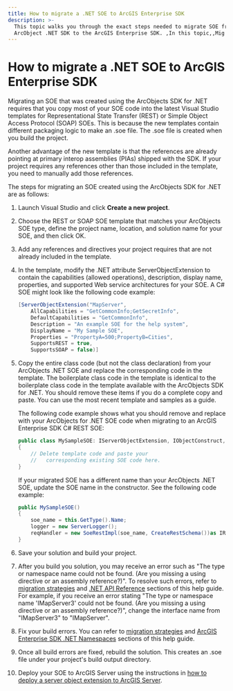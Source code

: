 ```yaml
---
title: How to migrate a .NET SOE to ArcGIS Enterprise SDK
description: >-
  This topic walks you through the exact steps needed to migrate SOE from
  ArcObject .NET SDK to the ArcGIS Enterprise SDK. ,In this topic,,Mig Mig
---
```


# How to migrate a .NET SOE to ArcGIS Enterprise SDK

Migrating an SOE that was created using the ArcObjects SDK for .NET requires that you copy most of your SOE code into the latest Visual Studio templates for Representational State Transfer (REST) or Simple Object Access Protocol (SOAP) SOEs. This is because the new templates contain different packaging logic to make an .soe file. The .soe file is created when you build the project.

Another advantage of the new template is that the references are already pointing at primary interop assemblies (PIAs) shipped with the SDK. If your project requires any references other than those included in the template, you need to manually add those references.

The steps for migrating an SOE created using the ArcObjects SDK for .NET are as follows:

1.  Launch Visual Studio and click **Create a new project**.
2.  Choose the REST or SOAP SOE template that matches your ArcObjects SOE type, define the project name, location, and solution name for your SOE, and then click OK.
3.  Add any references and directives your project requires that are not already included in the template.
4.  In the template, modify the .NET attribute ServerObjectExtension to contain the capabilities (allowed operations), description, display name, properties, and supported Web service architectures for your SOE. A C# SOE might look like the following code example:

    ```cs
    [ServerObjectExtension("MapServer", 
        AllCapabilities = "GetCommonInfo;GetSecretInfo",
        DefaultCapabilities = "GetCommonInfo", 
        Description = "An example SOE for the help system", 
        DisplayName = "My Sample SOE", 
        Properties = "PropertyA=500;PropertyB=Cities", 
        SupportsREST = true, 
        SupportsSOAP = false)]
    ```

5.  Copy the entire class code (but not the class declaration) from your ArcObjects .NET SOE and replace the corresponding code in the template. The boilerplate class code in the template is identical to the boilerplate class code in the template available with the ArcObjects SDK for .NET. You should remove these items if you do a complete copy and paste. You can use the most recent template and samples as a guide.

    The following code example shows what you should remove and replace with your ArcObjects for .NET SOE code when migrating to an ArcGIS Enterprise SDK C# REST SOE:

    ```cs
    public class MySampleSOE: IServerObjectExtension, IObjectConstruct, IRESTRequestHandler
    {
        // Delete template code and paste your 
        //   corresponding existing SOE code here.
    }
    ```

    If your migrated SOE has a different name than your ArcObjects .NET SOE, update the SOE name in the constructor. See the following code example:

    ```cs
    public MySampleSOE()
    {
        soe_name = this.GetType().Name;
        logger = new ServerLogger();
        reqHandler = new SoeRestImpl(soe_name, CreateRestSchema())as IRESTRequestHandler;
    }
    ```

6.  Save your solution and build your project.
7. After you build you solution, you may receive an error such as "The type or namespace name could not be found. (Are you missing a using directive or an assembly reference?)". To resolve such errors, refer to [migration strategies](../migration-strategies-net/) and [.NET API Reference](/api-reference/net/) sections of this help guide.  
    For example, if you receive an error stating "The type or namespace name 'IMapServer3' could not be found. (Are you missing a using directive or an assembly reference?)", change the interface name from "IMapServer3" to "IMapServer".
8. Fix your build errors. You can refer to [migration strategies](../migration-strategies-net/) and [ArcGIS Enterprise SDK .NET Namespaces](/api-reference/net/) sections of this help guide.
9. Once all build errors are fixed, rebuild the solution. This creates an .soe file under your project's build output directory.
10. Deploy your SOE to ArcGIS Server using the instructions in [how to deploy a server object extension to ArcGIS Server](../deploy-extensions-net/).
